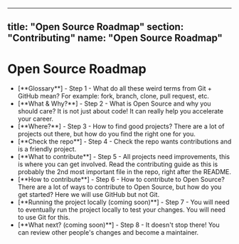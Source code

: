 
---
title: "Open Source Roadmap"
section: "Contributing"
name: "Open Source Roadmap"
---

# Open Source Roadmap

- <Link href="/docs/open-source-roadmap/glossary">[**Glossary**]</Link>
  - Step 1
  - What do all these weird terms from Git + GitHub mean? For example: fork, branch, clone, pull request, etc.

- <Link href="/docs/open-source-roadmap/what-why">[**What & Why?**]</Link>
  - Step 2
  - What is Open Source and why you should care? It is not just about code! It can really help you accelerate your career.

- <Link href="/docs/open-source-roadmap/where">[**Where?**]<Link>
  - Step 3
  - How to find good projects? There are a lot of projects out there, but how do you find the right one for you.

- <Link href="/docs/open-source-roadmap/checks">[**Check the repo**]</Link>
  - Step 4
  - Check the repo wants contributions and is a friendly project.

- <Link href="/docs/open-source-roadmap/what-to-contribute">[**What to contribute**]</Link>
  - Step 5
  - All projects need improvements, this is where you can get involved. Read the contributing guide as this is probably the 2nd most important file in the repo, right after the README.

- <Link href="/docs/open-source-roadmap/how-to-contribute">[**How to contribute**]</Link>
  - Step 6
  - How to contribute to Open Source? There are a lot of ways to contribute to Open Source, but how do you get started? Here we will use GitHub but not Git.

- <Link href="/docs/open-source-roadmap/running-the-project-locally">[**Running the project locally (coming soon)**]</Link>
  - Step 7
  - You will need to eventually run the project locally to test your changes. You will need to use Git for this.

- <Link href="/docs/open-source-roadmap/what-next">[**What next? (coming soon)**]</Link>
  - Step 8
  - It doesn't stop there! You can review other people's changes and become a maintainer.

    <DocsLayout
        title="Open Source Roadmap"
        section="Contributing"
        name="Open Source Roadmap"
        >
    </DocsLayout>
